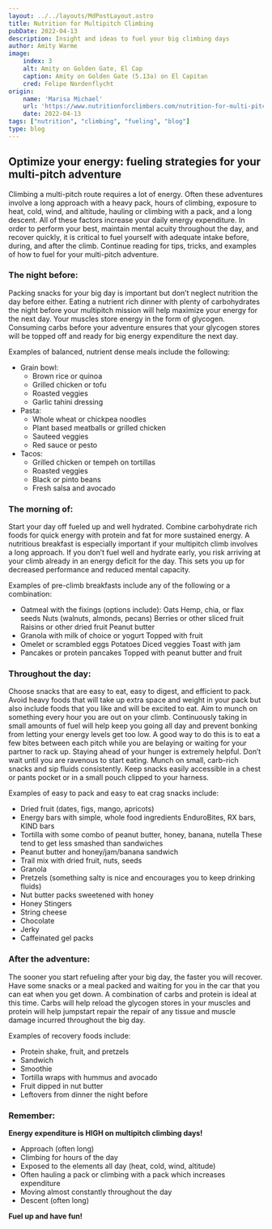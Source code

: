 ```yaml
---
layout: ../../layouts/MdPostLayout.astro
title: Nutrition for Multipitch Climbing
pubDate: 2022-04-13
description: Insight and ideas to fuel your big climbing days 
author: Amity Warme
image: 
    index: 3
    alt: Amity on Golden Gate, El Cap
    caption: Amity on Golden Gate (5.13a) on El Capitan
    cred: Felipe Nordenflycht
origin: 
    name: 'Marisa Michael'
    url: 'https://www.nutritionforclimbers.com/nutrition-for-multi-pitch-big-wall-climbing/'
    date: 2022-04-13
tags: ["nutrition", "climbing", "fueling", "blog"]
type: blog
---
```

## Optimize your energy: fueling strategies for your multi-pitch adventure

Climbing a multi-pitch route requires a lot of energy. Often these adventures involve a long approach with a heavy pack, hours of climbing, exposure to heat, cold, wind, and altitude, hauling or climbing with a pack, and a long descent. All of these factors increase your daily energy expenditure. In order to perform your best, maintain mental acuity throughout the day, and recover quickly, it is critical to fuel yourself with adequate intake before, during, and after the climb. Continue reading for tips, tricks, and examples of how to fuel for your multi-pitch adventure. 

### The night before:

Packing snacks for your big day is important but don’t neglect nutrition the day before either. Eating a nutrient rich dinner with plenty of carbohydrates the night before your multipitch mission will help maximize your energy for the next day. Your muscles store energy in the form of glycogen. Consuming carbs before your adventure ensures that your glycogen stores will be topped off and ready for big energy expenditure the next day. 

Examples of balanced, nutrient dense meals include the following: 
  * Grain bowl:
    - Brown rice or quinoa
    - Grilled chicken or tofu
    - Roasted veggies 
    - Garlic tahini dressing
  * Pasta:
    - Whole wheat or chickpea noodles
    - Plant based meatballs or grilled chicken
    - Sauteed veggies
    - Red sauce or pesto
  * Tacos:
    - Grilled chicken or tempeh on tortillas
    - Roasted veggies
    - Black or pinto beans
    - Fresh salsa and avocado

### The morning of:

Start your day off fueled up and well hydrated. Combine carbohydrate rich foods for quick energy with protein and fat for more sustained energy. A nutritious breakfast is especially important if your multipitch climb involves a long approach. If you don’t fuel well and hydrate early, you risk arriving at your climb already in an energy deficit for the day. This sets you up for decreased performance and reduced mental capacity.

Examples of pre-climb breakfasts include any of the following or a combination:
  * Oatmeal with the fixings (options include):
            Oats 
            Hemp, chia, or flax seeds
            Nuts (walnuts, almonds, pecans)
            Berries or other sliced fruit
            Raisins or other dried fruit
            Peanut butter
  * Granola with milk of choice or yogurt 
            Topped with fruit 
  * Omelet or scrambled eggs
            Potatoes 
            Diced veggies 
            Toast with jam
  * Pancakes or protein pancakes
            Topped with peanut butter and fruit

### Throughout the day:

Choose snacks that are easy to eat, easy to digest, and efficient to pack. Avoid heavy foods that will take up extra space and weight in your pack but also include foods that you like and will be excited to eat. Aim to munch on something every hour you are out on your climb. Continuously taking in small amounts of fuel will help keep you going all day and prevent bonking from letting your energy levels get too low. A good way to do this is to eat a few bites between each pitch while you are belaying or waiting for your partner to rack up. Staying ahead of your hunger is extremely helpful. Don’t wait until you are ravenous to start eating. Munch on small, carb-rich snacks and sip fluids consistently. Keep snacks easily accessible in a chest or pants pocket or in a small pouch clipped to your harness.

Examples of easy to pack and easy to eat crag snacks include:
  * Dried fruit (dates, figs, mango, apricots)
  * Energy bars with simple, whole food ingredients 
            EnduroBites, RX bars, KIND bars
  * Tortilla with some combo of peanut butter, honey, banana, nutella
            These tend to get less smashed than sandwiches
  * Peanut butter and honey/jam/banana sandwich
  * Trail mix with dried fruit, nuts, seeds
  * Granola
  * Pretzels (something salty is nice and encourages you to keep drinking fluids)
  * Nut butter packs sweetened with honey
  * Honey Stingers
  * String cheese
  * Chocolate 
  * Jerky
  * Caffeinated gel packs

### After the adventure:

The sooner you start refueling after your big day, the faster you will recover. Have some snacks or a meal packed and waiting for you in the car that you can eat when you get down. A combination of carbs and protein is ideal at this time. Carbs will help reload the glycogen stores in your muscles and protein will help jumpstart repair the repair of any tissue and muscle damage incurred throughout the big day.

Examples of recovery foods include:
  * Protein shake, fruit, and pretzels
  * Sandwich
  * Smoothie
  * Tortilla wraps with hummus and avocado
  * Fruit dipped in nut butter
  * Leftovers from dinner the night before

### Remember:
**Energy expenditure is HIGH on multipitch climbing days!** 
  * Approach (often long)
  * Climbing for hours of the day
  * Exposed to the elements all day (heat, cold, wind, altitude)
  * Often hauling a pack or climbing with a pack which increases expenditure
  * Moving almost constantly throughout the day
  * Descent (often long)  
  
**Fuel up and have fun!**